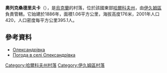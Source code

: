 {{coord|49|27|51|N|37|15|36|E|scale:100000_region:UA|display=title}}

'''奧列克桑德里夫卡'''（{{lang-uk|Олександрівка}}），是[[烏克蘭|烏克蘭]]的村落，位於該國東部[[哈爾科夫州|哈爾科夫州]]，由[[伊久姆區|伊久姆區]]負責管轄。它始建於1886年，面積1.06平方公里，海拔高度176米，2001年人口420，人口密度每平方公里395.1人。

==參考資料==
* [http://w1.c1.rada.gov.ua/pls/z7502/A005?rdat1=09.01.2009&rf7571=33288 Олександрівка]{{dead link|date=2017年12月 |bot=InternetArchiveBot |fix-attempted=yes }}
* [http://weather.in.ua/ua/har'kovskaja/18664 Погода в селі Олександрівка]{{Wayback|url=http://weather.in.ua/ua/har%27kovskaja/18664 |date=20160323024619 }}

{{DEFAULTSORT:Олександрівка}}
[[Category:哈爾科夫州村落|Category:哈爾科夫州村落]]
[[Category:伊久姆區村落|Category:伊久姆區村落]]


{{Kharkiv-geo-stub}}
